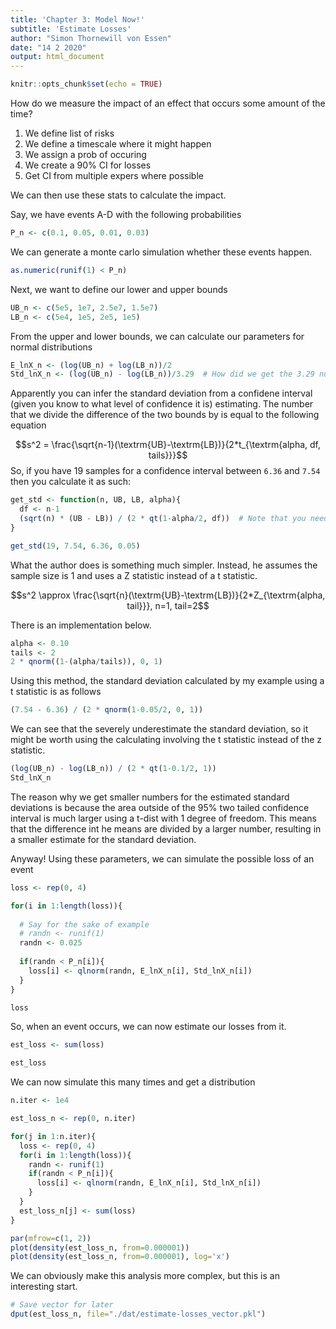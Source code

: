 ---
title: 'Chapter 3: Model Now!'
subtitle: 'Estimate Losses'
author: "Simon Thornewill von Essen"
date: "14 2 2020"
output: html_document
---

```{r setup, include=FALSE}
knitr::opts_chunk$set(echo = TRUE)
```

How do we measure the impact of an effect that occurs some amount of the time?

1. We define list of risks
2. We define a timescale where it might happen
3. We assign a prob of occuring
4. We create a 90% CI for losses
5. Get CI from multiple expers where possible

We can then use these stats to calculate the impact.

Say, we have events A-D with the following probabilities

```{r}
P_n <- c(0.1, 0.05, 0.01, 0.03)
```

We can generate a monte carlo simulation whether these events happen.

```{r}
as.numeric(runif(1) < P_n)
```

Next, we want to define our lower and upper bounds

```{r}
UB_n <- c(5e5, 1e7, 2.5e7, 1.5e7)
LB_n <- c(5e4, 1e5, 2e5, 1e5)
```

From the upper and lower bounds, we can calculate our parameters for normal distributions

```{r}
E_lnX_n <- (log(UB_n) + log(LB_n))/2
Std_lnX_n <- (log(UB_n) - log(LB_n))/3.29  # How did we get the 3.29 number?
```

Apparently you can infer the standard deviation from a confidene interval (given you know to what level of confidence it is)
estimating. The number that we divide the difference of the two bounds by is equal to the following equation

$$s^2 = \frac{\sqrt{n-1}(\textrm{UB}-\textrm{LB})}{2*t_{\textrm{alpha, df, tails}}}$$
So, if you have 19 samples for a confidence interval between `6.36` and `7.54` then you calculate it as such:

```{r}
get_std <- function(n, UB, LB, alpha){
  df <- n-1
  (sqrt(n) * (UB - LB)) / (2 * qt(1-alpha/2, df))  # Note that you need to divide alpha by two to get the two-tail
}

get_std(19, 7.54, 6.36, 0.05)
```

What the author does is something much simpler. Instead, he assumes the sample size is 1 and uses a Z statistic instead of a
t statistic.

$$s^2 \approx \frac{\sqrt{n}(\textrm{UB}-\textrm{LB})}{2*Z_{\textrm{alpha, tail}}}, n=1, tail=2$$

There is an implementation below.

```{r}
alpha <- 0.10
tails <- 2
2 * qnorm((1-(alpha/tails)), 0, 1)
```

Using this method, the standard deviation calculated by my example using a t statistic is as follows

```{r}
(7.54 - 6.36) / (2 * qnorm(1-0.05/2, 0, 1)) 
```

We can see that the severely underestimate the standard deviation, so it might be worth using the calculating involving
the t statistic instead of the z statistic.

```{r}
(log(UB_n) - log(LB_n)) / (2 * qt(1-0.1/2, 1)) 
Std_lnX_n
```

The reason why we get smaller numbers for the estimated standard deviations is because the area outside of the 95% two tailed
confidence interval is much larger using a t-dist with 1 degree of freedom. This means that the difference int he means are
divided by a larger number, resulting in a smaller estimate for the standard deviation.

Anyway! Using these parameters, we can simulate the possible loss of an event

```{r}
loss <- rep(0, 4)

for(i in 1:length(loss)){
    
  # Say for the sake of example
  # randn <- runif(1)
  randn <- 0.025
  
  if(randn < P_n[i]){
    loss[i] <- qlnorm(randn, E_lnX_n[i], Std_lnX_n[i])
  }
}

loss
```

So, when an event occurs, we can now estimate our losses from it.

```{r}
est_loss <- sum(loss)

est_loss
```

We can now simulate this many times and get a distribution

```{r}
n.iter <- 1e4

est_loss_n <- rep(0, n.iter)

for(j in 1:n.iter){
  loss <- rep(0, 4)
  for(i in 1:length(loss)){
    randn <- runif(1)
    if(randn < P_n[i]){
      loss[i] <- qlnorm(randn, E_lnX_n[i], Std_lnX_n[i])
    }
  }
  est_loss_n[j] <- sum(loss)
}

par(mfrow=c(1, 2))
plot(density(est_loss_n, from=0.000001))
plot(density(est_loss_n, from=0.000001), log='x')
```

We can obviously make this analysis more complex, but this is an interesting start.

```{r}
# Save vector for later
dput(est_loss_n, file="./dat/estimate-losses_vector.pkl")
```

